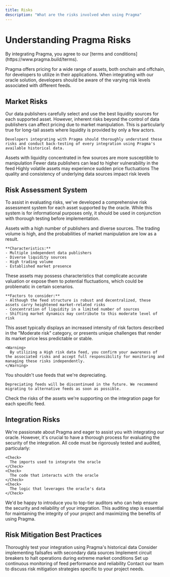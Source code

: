 ```yaml
---
title: Risks
description: "What are the risks involved when using Pragma"
---
```


# Understanding Pragma Risks

<Note type="warning">
By integrating Pragma, you agree to our [terms and conditions](https://www.pragma.build/terms).
</Note>

Pragma offers pricing for a wide range of assets, both onchain and offchain, for developers to utilize in their applications. When integrating with our oracle solution, developers should be aware of the varying risk levels associated with different feeds.

## Market Risks

<Tabs>
  <Tab title="Risk Overview">
    Our data publishers carefully select and use the best liquidity sources for each supported asset. However, inherent risks beyond the control of data publishers can affect pricing due to market manipulation. This is particularly true for long-tail assets where liquidity is provided by only a few actors.
    
    Developers integrating with Pragma should thoroughly understand these risks and conduct back-testing of every integration using Pragma's available historical data.
  </Tab>
  <Tab title="Risk Factors">
    <CardGroup cols={2}>
      <Card title="Liquidity Concentration" icon="droplet">
        Assets with liquidity concentrated in few sources are more susceptible to manipulation
      </Card>
      <Card title="Publisher Diversity" icon="users">
        Fewer data publishers can lead to higher vulnerability in the feed
      </Card>
      <Card title="Market Volatility" icon="chart-line">
        Highly volatile assets may experience sudden price fluctuations
      </Card>
      <Card title="Source Reliability" icon="shield-check">
        The quality and consistency of underlying data sources impact risk levels
      </Card>
    </CardGroup>
  </Tab>
</Tabs>

## Risk Assessment System

To assist in evaluating risks, we've developed a comprehensive risk assessment system for each asset supported by the oracle. While this system is for informational purposes only, it should be used in conjunction with thorough testing before implementation.

<AccordionGroup>
  <Accordion icon="circle-check" title="Low Risk (L)">
    <Frame>
      <div className="p-4 bg-green-50 rounded-lg">
        Assets with a high number of publishers and diverse sources. The trading volume is high, and the probabilities of market manipulation are low as a result.
      </div>
    </Frame>
    
    **Characteristics:**
    - Multiple independent data publishers
    - Diverse liquidity sources
    - High trading volume
    - Established market presence
  </Accordion>

  <Accordion icon="exclamation" title="Moderate Risk (M)">
    <Frame>
      <div className="p-4 bg-yellow-50 rounded-lg">
        These assets may possess characteristics that complicate accurate valuation or expose them to potential fluctuations, which could be problematic in certain scenarios.
      </div>
    </Frame>
    
    **Factors to consider:**
    - Although the feed structure is robust and decentralized, these assets carry heightened market-related risks
    - Concentration of liquidity in a limited number of sources
    - Shifting market dynamics may contribute to this moderate level of risk
  </Accordion>

  <Accordion icon="triangle-exclamation" title="High Risk (H)">
    <Frame>
      <div className="p-4 bg-red-50 rounded-lg">
        This asset typically displays an increased intensity of risk factors described in the "Moderate risk" category, or presents unique challenges that render its market price less predictable or stable.
      </div>
    </Frame>
    
    <Warning>
      By utilizing a High risk data feed, you confirm your awareness of the associated risks and accept full responsibility for monitoring and managing these risks independently.
    </Warning>
  </Accordion>

  <Accordion icon="ban" title="Depreciating (D)">
    <Frame>
      <Warning>
        You shouldn't use feeds that we're depreciating.
      </Warning>
    </Frame>
    
    Depreciating feeds will be discontinued in the future. We recommend migrating to alternative feeds as soon as possible.
  </Accordion>
</AccordionGroup>

<Tip>
Check the risks of the assets we're supporting on the integration page for each specific feed.
</Tip>

## Integration Risks

<Steps>
  <Step title="Thorough Evaluation">
    We're passionate about Pragma and eager to assist you with integrating our oracle. However, it's crucial to have a thorough process for evaluating the security of the integration.
  </Step>
  <Step title="Code Auditing">
    All code must be rigorously tested and audited, particularly:
    
    <Check>
      The imports used to integrate the oracle
    </Check>
    <Check>
      The code that interacts with the oracle
    </Check>
    <Check>
      The logic that leverages the oracle's data
    </Check>
  </Step>
  <Step title="Expert Assistance">
    We'd be happy to introduce you to top-tier auditors who can help ensure the security and reliability of your integration.
  </Step>
</Steps>

<Warning>
This auditing step is essential for maintaining the integrity of your project and maximizing the benefits of using Pragma.
</Warning>

## Risk Mitigation Best Practices

<CardGroup cols={2}>
  <Card title="Back-testing" icon="chart-line">
    Thoroughly test your integration using Pragma's historical data
  </Card>
  <Card title="Multiple Data Sources" icon="layer-group">
    Consider implementing failsafes with secondary data sources
  </Card>
  <Card title="Circuit Breakers" icon="circle-stop">
    Implement circuit breakers to halt operations during extreme market conditions
  </Card>
  <Card title="Regular Monitoring" icon="eye">
    Set up continuous monitoring of feed performance and reliability
  </Card>
</CardGroup>

<Tip>
Contact our team to discuss risk mitigation strategies specific to your project needs.
</Tip>